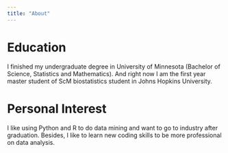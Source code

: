 ```yaml
---
title: "About"
---
```


# Education

I finished my undergraduate degree in University of Minnesota (Bachelor of Science, Statistics and Mathematics). And right now I am the first year master student of ScM biostatistics student in Johns Hopkins University.

# Personal Interest

I like using Python and R to do data mining and want to go to industry after graduation. Besides, I like to learn new coding skills to be more professional on data analysis.




